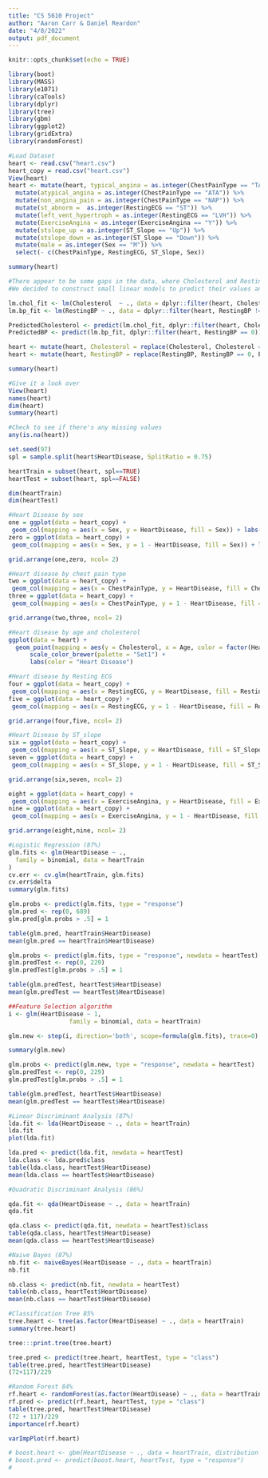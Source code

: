 ```yaml
---
title: "CS 5610 Project"
author: "Aaron Carr & Daniel Reardon"
date: "4/8/2022"
output: pdf_document
---
```


```r
knitr::opts_chunk$set(echo = TRUE)
```



```r
library(boot)
library(MASS)
library(e1071)
library(caTools)
library(dplyr)
library(tree)
library(gbm)
library(ggplot2)
library(gridExtra)
library(randomForest)
```



```r
#Load Dataset
heart <- read.csv("heart.csv")
heart_copy = read.csv("heart.csv")
View(heart)
heart <- mutate(heart, typical_angina = as.integer(ChestPainType == "TA")) %>%
  mutate(atypical_angina = as.integer(ChestPainType == "ATA")) %>%
  mutate(non_angina_pain = as.integer(ChestPainType == "NAP")) %>%
  mutate(st_abnorm =  as.integer(RestingECG == "ST")) %>%
  mutate(left_vent_hypertroph = as.integer(RestingECG == "LVH")) %>%
  mutate(ExerciseAngina = as.integer(ExerciseAngina == "Y")) %>%
  mutate(stslope_up = as.integer(ST_Slope == "Up")) %>%
  mutate(stslope_down = as.integer(ST_Slope == "Down")) %>%
  mutate(male = as.integer(Sex == "M")) %>%
  select(- c(ChestPainType, RestingECG, ST_Slope, Sex))

summary(heart)

#There appear to be some gaps in the data, where Cholesterol and RestingBP are labeled as zero, which is obviously just missing information
#We decided to construct small linear models to predict their values and replace them 

lm.chol_fit <- lm(Cholesterol  ~ ., data = dplyr::filter(heart, Cholesterol != 0))
lm.bp_fit <- lm(RestingBP ~ ., data = dplyr::filter(heart, RestingBP != 0))

PredictedCholesterol <- predict(lm.chol_fit, dplyr::filter(heart, Cholesterol == 0))
PredictedBP <- predict(lm.bp_fit, dplyr::filter(heart, RestingBP == 0))

heart <- mutate(heart, Cholesterol = replace(Cholesterol, Cholesterol == 0, PredictedCholesterol))
heart <- mutate(heart, RestingBP = replace(RestingBP, RestingBP == 0, PredictedBP))

summary(heart)

#Give it a look over
View(heart)
names(heart)
dim(heart)
summary(heart)

#Check to see if there's any missing values
any(is.na(heart))

set.seed(97)
spl = sample.split(heart$HeartDisease, SplitRatio = 0.75)

heartTrain = subset(heart, spl==TRUE)
heartTest = subset(heart, spl==FALSE)

dim(heartTrain)
dim(heartTest)
```

```r
#Heart Disease by sex
one = ggplot(data = heart_copy) +
 geom_col(mapping = aes(x = Sex, y = HeartDisease, fill = Sex)) + labs(y = "Heart Disease")
zero = ggplot(data = heart_copy) +
 geom_col(mapping = aes(x = Sex, y = 1 - HeartDisease, fill = Sex)) + labs(y = "Non-Heart Disease")

grid.arrange(one,zero, ncol= 2)
```

```r
#Heart disease by chest pain type
two = ggplot(data = heart_copy) +
 geom_col(mapping = aes(x = ChestPainType, y = HeartDisease, fill = ChestPainType)) + labs(y = "Heart Disease")
three = ggplot(data = heart_copy) +
 geom_col(mapping = aes(x = ChestPainType, y = 1 - HeartDisease, fill = ChestPainType)) + labs(y = "Non-Heart Disease")

grid.arrange(two,three, ncol= 2)
```

```r
#Heart disease by age and cholesterol
ggplot(data = heart) +
  geom_point(mapping = aes(y = Cholesterol, x = Age, color = factor(HeartDisease, labels = c("No","Yes"))))   +
      scale_color_brewer(palette = "Set1") +
      labs(color = "Heart Disease")
```

```r
#Heart disease by Resting ECG
four = ggplot(data = heart_copy) +
 geom_col(mapping = aes(x = RestingECG, y = HeartDisease, fill = RestingECG)) + labs(y = "Heart Disease")
five = ggplot(data = heart_copy) +
 geom_col(mapping = aes(x = RestingECG, y = 1 - HeartDisease, fill = RestingECG)) + labs(y = "Non-Heart Disease")

grid.arrange(four,five, ncol= 2)
```

```r
#Heart Disease by ST_slope
six = ggplot(data = heart_copy) +
 geom_col(mapping = aes(x = ST_Slope, y = HeartDisease, fill = ST_Slope)) + labs(y = "Heart Disease")
seven = ggplot(data = heart_copy) +
 geom_col(mapping = aes(x = ST_Slope, y = 1 - HeartDisease, fill = ST_Slope)) + labs(y = "Non-Heart Disease")

grid.arrange(six,seven, ncol= 2)
```

```r
eight = ggplot(data = heart_copy) +
 geom_col(mapping = aes(x = ExerciseAngina, y = HeartDisease, fill = ExerciseAngina)) + labs(y = "Heart Disease")
nine = ggplot(data = heart_copy) +
 geom_col(mapping = aes(x = ExerciseAngina, y = 1 - HeartDisease, fill = ExerciseAngina)) + labs(y = "Non-Heart Disease")

grid.arrange(eight,nine, ncol= 2)
```


```r
#Logistic Regression (87%)
glm.fits <- glm(HeartDisease ~ .,
  family = binomial, data = heartTrain
)
cv.err <- cv.glm(heartTrain, glm.fits)
cv.err$delta
summary(glm.fits)

glm.probs <- predict(glm.fits, type = "response")
glm.pred <- rep(0, 689)
glm.pred[glm.probs > .5] = 1

table(glm.pred, heartTrain$HeartDisease)
mean(glm.pred == heartTrain$HeartDisease)

glm.probs <- predict(glm.fits, type = "response", newdata = heartTest)
glm.predTest <- rep(0, 229)
glm.predTest[glm.probs > .5] = 1

table(glm.predTest, heartTest$HeartDisease)
mean(glm.predTest == heartTest$HeartDisease)

##Feature Selection algorithm
i <- glm(HeartDisease ~ 1,
                 family = binomial, data = heartTrain)

glm.new <- step(i, direction='both', scope=formula(glm.fits), trace=0)

summary(glm.new)

glm.probs <- predict(glm.new, type = "response", newdata = heartTest)
glm.predTest <- rep(0, 229)
glm.predTest[glm.probs > .5] = 1

table(glm.predTest, heartTest$HeartDisease)
mean(glm.predTest == heartTest$HeartDisease)

```



```r
#Linear Discriminant Analysis (87%)
lda.fit <- lda(HeartDisease ~ ., data = heartTrain)
lda.fit
plot(lda.fit)

lda.pred <- predict(lda.fit, newdata = heartTest)
lda.class <- lda.pred$class
table(lda.class, heartTest$HeartDisease)
mean(lda.class == heartTest$HeartDisease)
```



```r
#Quadratic Discriminant Analysis (86%)

qda.fit <- qda(HeartDisease ~ ., data = heartTrain)
qda.fit

qda.class <- predict(qda.fit, newdata = heartTest)$class
table(qda.class, heartTest$HeartDisease)
mean(qda.class == heartTest$HeartDisease)
```



```r
#Naive Bayes (87%)
nb.fit <- naiveBayes(HeartDisease ~ ., data = heartTrain)
nb.fit

nb.class <- predict(nb.fit, newdata = heartTest)
table(nb.class, heartTest$HeartDisease)
mean(nb.class == heartTest$HeartDisease)

```



```r
#Classification Tree 85%
tree.heart <- tree(as.factor(HeartDisease) ~ ., data = heartTrain)
summary(tree.heart)

tree:::print.tree(tree.heart)

tree.pred <- predict(tree.heart, heartTest, type = "class")
table(tree.pred, heartTest$HeartDisease)
(72+117)/229
```

```r
#Random Forest 84%
rf.heart <- randomForest(as.factor(HeartDisease) ~ ., data = heartTrain, importance = TRUE)
rf.pred <- predict(rf.heart, heartTest, type = "class")
table(tree.pred, heartTest$HeartDisease)
(72 + 117)/229
importance(rf.heart)

varImpPlot(rf.heart)
```

```r
# boost.heart <- gbm(HeartDisease ~ ., data = heartTrain, distribution = "bernoulli")
# boost.pred <- predict(boost.heart, heartTest, type = "response")
# 

```